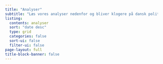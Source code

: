 ```yaml
---
title: "Analyser"
subtitle: "Læs vores analyser nedenfor og bliver klogere på dansk politik."
listing:
  contents: analyser
  sort: "date desc"
  type: grid
  categories: false
  sort-ui: false
  filter-ui: false
page-layout: full
title-block-banner: false
---
```


